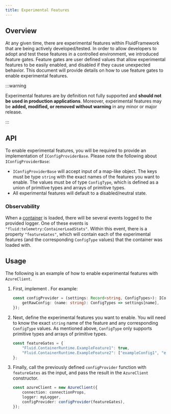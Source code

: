 ```yaml
---
title: Experimental Features
---
```



## Overview

At any given time, there are experimental features within FluidFramework that are being actively developed/tested. In order to allow developers to adopt and test these features in a controlled environment, we introduced feature gates. Feature gates are user defined values that allow experimental features to be easily enabled, and disabled if they cause unexpected behavior. This document will provide details on how to use feature gates to enable experimental features.

:::warning

Experimental features are by definition not fully supported and **should not be used in production applications**. Moreover, experimental features may be **added, modified, or removed without warning** in any minor or major release.

:::

## API

To enable experimental features, you will be required to provide an implementation of `IConfigProviderBase`. Please note the following about `IConfigProviderBase`:

-   `IConfigProviderBase` will accept input of a map-like object. The keys must be type `string` with the exact names of the features you want to enable. The values must be of type `ConfigType`, which is defined as a union of primitive types and arrays of primitive types.
-   All experimental features will default to a disabled/neutral state.

### Observability

When a [container](./containers.mdx) is loaded, there will be several events logged to the provided logger. One of these events is `"fluid:telemetry:ContainerLoadStats"`. Within this event, there is a property `"featureGates"`, which will contain each of the experimental features (and the corresponding `ConfigType` values) that the container was loaded with.

## Usage

The following is an example of how to enable experimental features with `AzureClient`.

1. First, implement <ApiLink packageName="core-interfaces" apiName="IConfigProviderBase" apiType="Interface" />. For example:

    ```typescript
    const configProvider = (settings: Record<string, ConfigTypes>): IConfigProviderBase => ({
    	getRawConfig: (name: string): ConfigTypes => settings[name],
    });
    ```

2. Next, define the experimental features you want to enable. You will need to know the exact `string` name of the feature and any corresponding `ConfigType` values. As mentioned above, `ConfigType` only supports primitive types and arrays of primitive types.

    ```typescript
    const featureGates = {
    	"Fluid.ContainerRuntime.ExampleFeature1": true,
    	"Fluid.ContainerRuntime.ExampleFeature2": ["exampleConfig1", "exampleConfig2"],
    };
    ```

3. Finally, call the previously defined `configProvider` function with `featureGates` as the input, and pass the result in the `AzureClient` constructor.

    ```typescript
    const azureClient = new AzureClient({
    	connection: connectionProps,
    	logger: myLogger,
    	configProvider: configProvider(featureGates),
    });
    ```
